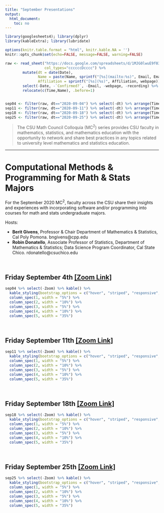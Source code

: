 ```yaml
---
title: "September Presentations"
output:
  html_document:
    toc: no
---
```


```r
library(googlesheets4); library(dplyr)
library(kableExtra); library(lubridate)

options(knitr.table.format = "html", knitr.kable.NA = '') 
knitr::opts_chunk$set(echo=FALSE, message=FALSE, warning=FALSE) 

raw <- read_sheet("https://docs.google.com/spreadsheets/d/1MJG0lwuE9f03LXEtaH53j-uJGHwAsAO1ckP_jDAm0gY/edit#gid=1389752095", 
                  col_types="ccccccDcccc") %>%
        mutate(dt = date(Date), 
               Name = paste(Name, sprintf("[%s](mailto:%s)", Email, Email)), 
               Affiliation = sprintf("[%s](%s)", Affiliation, webpage)) %>% 
        select(-Date, -`Confirmed?`, -Email, -webpage, -recording) %>%
        relocate(c(Time,Name), .before=1)


sep04 <- filter(raw, dt=="2020-09-04") %>% select(-dt) %>% arrange(Time)
sep11 <- filter(raw, dt=="2020-09-11") %>% select(-dt) %>% arrange(Time)
sep18 <- filter(raw, dt=="2020-09-18") %>% select(-dt) %>% arrange(Time)
sep25 <- filter(raw, dt=="2020-09-25") %>% select(-dt) %>% arrange(Time)

```

> The CSU Math Council Colloquia (MC$^2$) series provides CSU faculty in mathematics, statistics, and mathematics education with the opportunity to network and share best practices in any topics related to university level mathematics and statistics education.

----

# Computational Methods & Programming for Math & Stats Majors

For the September 2020 MC$^2$, faculty across the CSU share their insights and experiences with incorporating software and/or programming into courses for math and stats undergraduate majors.

Hosts: 

* **Berit Givens**, Professor & Chair Department of Mathematics & Statistics, Cal Poly Pomona. bngivens@cpp.edu
* **Robin Donatello**, Associate Professor of Statistics, Department of Mathematics & Statistics; Data Science Program Coordinator, Cal State Chico. rdonatello@csuchico.edu


<br>

## Friday September 4th [[Zoom Link]](`r na.omit(sep04$Zoom)[1]`)
```r
sep04 %>% select(-Zoom) %>% kable() %>% 
  kable_styling(bootstrap_options = c("hover", "striped", "responsive", "bordered")) %>%  
  column_spec(1, width = "5%") %>% 
  column_spec(2, width = "10%") %>%
  column_spec(3, width = "5%") %>%
  column_spec(4, width = "10%") %>% 
  column_spec(5, width = "35%")
```

<br>

## Friday September 11th [[Zoom Link]](`r na.omit(sep11$Zoom)[1]`)
```r
sep11 %>% select(-Zoom) %>% kable() %>% 
  kable_styling(bootstrap_options = c("hover", "striped", "responsive", "bordered")) %>%  
  column_spec(1, width = "5%") %>% 
  column_spec(2, width = "10%") %>%
  column_spec(3, width = "5%") %>%
  column_spec(4, width = "10%") %>% 
  column_spec(5, width = "35%")
```

<br>

## Friday September 18th [[Zoom Link]](`r na.omit(sep18$Zoom)[1]`)
```r
sep18 %>% select(-Zoom) %>% kable() %>% 
  kable_styling(bootstrap_options = c("hover", "striped", "responsive", "bordered")) %>%  
  column_spec(1, width = "5%") %>% 
  column_spec(2, width = "10%") %>%
  column_spec(3, width = "5%") %>%
  column_spec(4, width = "10%") %>% 
  column_spec(5, width = "35%")
```

<br>

## Friday September 25th [[Zoom Link]](`r na.omit(sep25$Zoom)[1]`)
```r
sep25 %>% select(-Zoom) %>% kable() %>% 
  kable_styling(bootstrap_options = c("hover", "striped", "responsive", "bordered")) %>%  
  column_spec(1, width = "5%") %>% 
  column_spec(2, width = "10%") %>%
  column_spec(3, width = "5%") %>%
  column_spec(4, width = "10%") %>% 
  column_spec(5, width = "35%")
```


